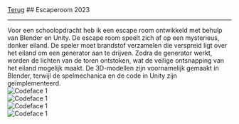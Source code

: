 
<div className="heading">
  <a className="back" href="/"><LeftArrow />Terug</a>
  ## Escaperoom
  <span>2023</span>
</div>

<hr />
Voor een schoolopdracht heb ik een escape room ontwikkeld met behulp van Blender en Unity. De escape room speelt zich af op een mysterieus, donker eiland. De speler moet brandstof verzamelen die verspreid ligt over het eiland om een generator aan te drijven. Zodra de generator werkt, worden de lichten van de toren ontstoken, wat de veilige ontsnapping van het eiland mogelijk maakt. De 3D-modellen zijn voornamelijk gemaakt in Blender, terwijl de spelmechanica en de code in Unity zijn geïmplementeerd.

<div style={{ maxWidth: '800px', margin: '0 auto', marginBottom: '20px' }}>
  <Image
    src="/images/escape5.png"
    alt="Codeface 1"
    layout="responsive"
    width={600}
    height={400}
  />
</div>
<div style={{ maxWidth: '800px', margin: '0 auto', marginBottom: '20px' }}>
  <Image
    src="/images/escape2.png"
    alt="Codeface 1"
    layout="responsive"
    width={600}
    height={400}
  />
</div>
<div style={{ maxWidth: '800px', margin: '0 auto', marginBottom: '20px' }}>
  <Image
    src="/images/escape4.png"
    alt="Codeface 1"
    layout="responsive"
    width={600}
    height={500}
  />
</div>
<div style={{ maxWidth: '800px', margin: '0 auto', marginBottom: '20px' }}>
  <Image
    src="/images/escape1.png"
    alt="Codeface 1"
     layout="responsive"
     width={600}
     height={400}
  />
</div>